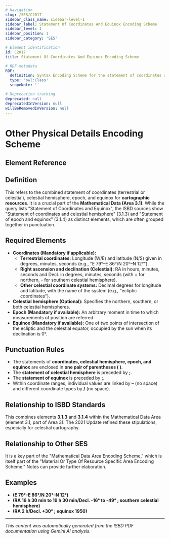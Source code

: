 ```yaml
---
# Navigation
slug: /SES/C2017
sidebar_class_name: sidebar-level-1
sidebar_label: Statement Of Coordinates And Equinox Encoding Scheme
sidebar_level: 1
sidebar_position: 1
sidebar_category: 'SES'

# Element identification
id: C2017
title: Statement Of Coordinates And Equinox Encoding Scheme

# RDF metadata
RDF:
  definition: Syntax Encoding Scheme for the statement of coordinates and equinox.
  type: 'owl:Class'
  scopeNote: ''

# Deprecation tracking
deprecated: null
deprecatedInVersion: null
willBeRemovedInVersion: null
---
```


# Other Physical Details Encoding Scheme

## Element Reference
<ElementReference frontMatter={frontMatter} />

## Definition

<div className="guid">
This refers to the combined statement of coordinates (terrestrial or celestial), celestial hemisphere, epoch, 
and equinox for <strong>cartographic resources</strong>. It is a crucial part of the <strong>Mathematical Data (Area 3.1)</strong>. 
While the query lists "Statement of Coordinates and Equinox", the ISBD sources show "Statement of coordinates and 
celestial hemisphere" (3.1.3) and "Statement of epoch and equinox" (3.1.4) as distinct elements, 
which are often grouped together in punctuation.
</div>

## Required Elements

<div className="guid">
<ul>
  <li><strong>Coordinates (Mandatory if applicable):</strong><ul>
      <li><strong>Terrestrial coordinates:</strong> Longitude (W/E) and latitude (N/S) given in degrees, minutes, seconds 
        (e.g., "E 79°–E 86°/N 20°–N 12°").</li>
      <li><strong>Right ascension and declination (Celestial):</strong> RA in hours, minutes, seconds and 
        Decl. in degrees, minutes, seconds (with + for northern, - for southern celestial hemisphere).</li>
      <li><strong>Other celestial coordinate systems:</strong> Decimal degrees for longitude and latitude, 
        with the name of the system (e.g., "ecliptic coordinates").</li>
    </ul>
  </li>
  <li><strong>Celestial hemisphere (Optional):</strong> Specifies the northern, southern, 
    or both celestial hemispheres.</li>
  <li><strong>Epoch (Mandatory if available):</strong> An arbitrary moment in time to which measurements of 
    position are referred.</li>
  <li><strong>Equinox (Mandatory if available):</strong> One of two points of intersection of the ecliptic and 
    the celestial equator, occupied by the sun when its declination is 0°.</li>
</ul>
</div>

## Punctuation Rules

<div className="guid">
<ul>
  <li>The statements of <strong>coordinates, celestial hemisphere, epoch, and equinox</strong> are enclosed in 
    <strong>one pair of parentheses ( )</strong>.</li>
  <li>The <strong>statement of celestial hemisphere</strong> is preceded by <strong>;</strong>.</li>
  <li>The <strong>statement of equinox</strong> is preceded by <strong>;</strong>.</li>
  <li>Within coordinate ranges, individual values are linked by <strong>–</strong> (no space) and 
    different coordinate types by <strong>/</strong> (no space).</li>
</ul>
</div>

## Relationship to ISBD Standards

<div className="guid">
This combines elements <strong>3.1.3</strong> and <strong>3.1.4</strong> within the Mathematical Data Area 
(element 3.1, part of Area 3). The 2021 Update refined these stipulations, especially for celestial cartography.
</div>

## Relationship to Other SES

<div className="guid">
It is a key part of the "Mathematical Data Area Encoding Scheme," which is itself part of the 
"Material Or Type Of Resource Specific Area Encoding Scheme." Notes can provide further elaboration.
</div>

## Examples

<div className="stip">
<ul>
  <li><strong>(E 79°–E 86°/N 20°–N 12°)</strong></li>
  <li><strong>(RA 16 h 30 min to 19 h 30 min/Decl. -16° to -49° ; 
    southern celestial hemisphere)</strong></li>
  <li><strong>(RA 2 h/Decl. +30° ; equinox 1950)</strong></li>
</ul>
</div>

<hr />

*This content was automatically generated from the ISBD PDF documentation using Gemini AI analysis.*
